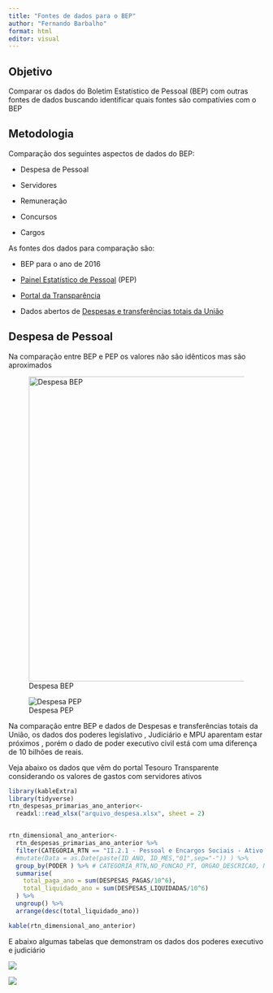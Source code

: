 ```yaml
---
title: "Fontes de dados para o BEP"
author: "Fernando Barbalho"
format: html
editor: visual
---
```


## Objetivo

Comparar os dados do Boletim Estatístico de Pessoal (BEP) com outras fontes de dados buscando identificar quais fontes são compatívies com o BEP

## Metodologia

Comparação dos seguintes aspectos de dados do BEP:

-   Despesa de Pessoal

-   Servidores

-   Remuneração

-   Concursos

-   Cargos

As fontes dos dados para comparação são:

-   BEP para o ano de 2016

-   [Painel Estatístico de Pessoal](http://painel.pep.planejamento.gov.br) (PEP)

-   [Portal da Transparência](https://portaldatransparencia.gov.br/download-de-dados/servidores)

-   Dados abertos de [Despesas e transferências totais da União](https://www.tesourotransparente.gov.br/ckan/dataset/despesas-e-transferencias-totais)

## Despesa de Pessoal

Na comparação entre BEP e PEP os valores não são idênticos mas são aproximados

![Despesa BEP](despesa_total_2016_bep.png){width="600"}

![Despesa PEP](despesa_total_2016_pep.png)

Na comparação entre BEP e dados de Despesas e transferências totais da União, os dados dos poderes legislativo , Judiciário e MPU aparentam estar próximos , porém o dado de poder executivo civil está com uma diferença de 10 bilhões de reais.

Veja abaixo os dados que vêm do portal Tesouro Transparente considerando os valores de gastos com servidores ativos

```r
library(kableExtra)
library(tidyverse)
rtn_despesas_primarias_ano_anterior<-
  readxl::read_xlsx("arquivo_despesa.xlsx", sheet = 2)


rtn_dimensional_ano_anterior<-
  rtn_despesas_primarias_ano_anterior %>%
  filter(CATEGORIA_RTN == "II.2.1 - Pessoal e Encargos Sociais - Ativo civil") %>%
  #mutate(Data = as.Date(paste(ID_ANO, ID_MES,"01",sep="-")) ) %>%
  group_by(PODER ) %>% # CATEGORIA_RTN,NO_FUNCAO_PT, ORGAO_DESCRICAO, NO_PROGRAMA_PT,NO_ACAO
  summarise(
    total_paga_ano = sum(DESPESAS_PAGAS/10^6),
    total_liquidado_ano = sum(DESPESAS_LIQUIDADAS/10^6)
  ) %>%
  ungroup() %>%
  arrange(desc(total_liquidado_ano))

kable(rtn_dimensional_ano_anterior)

```

E abaixo algumas tabelas que demonstram os dados dos poderes executivo e judiciário

![](despesa_legislativo_2016.png)

![](despesa_judiciario_2016.png)
